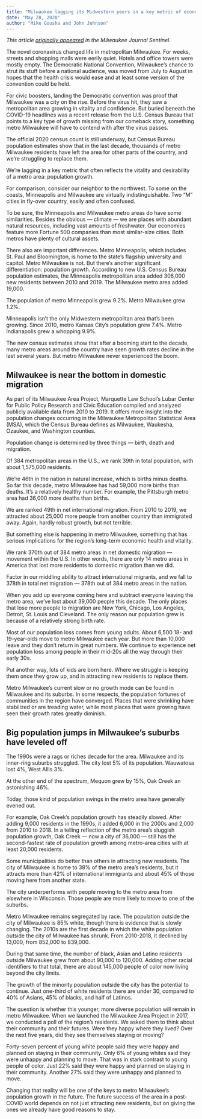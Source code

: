 ```yaml
---
title: "Milwaukee lagging its Midwestern peers in a key metric of economic vitality: population growth"
date: "May 28, 2020"
author: "Mike Gousha and John Johnson"
---
```


*This article [originally appeared](https://www.jsonline.com/story/news/solutions/2020/05/28/milwaukee-lags-midwestern-cities-key-metric-population-growth/5262045002/) in the Milwaukee Journal Sentinel.*

The novel coronavirus changed life in metropolitan Milwaukee. For weeks, streets and shopping malls were eerily quiet. Hotels and office towers were mostly empty. The Democratic National Convention, Milwaukee’s chance to strut its stuff before a national audience, was moved from July to August in hopes that the health crisis would ease and at least some version of the convention could be held.

For civic boosters, landing the Democratic convention was proof that Milwaukee was a city on the rise. Before the virus hit, they saw a metropolitan area growing in vitality and confidence. But buried beneath the COVID-19 headlines was a recent release from the U.S. Census Bureau that points to a key type of growth missing from our comeback story, something metro Milwaukee will have to contend with after the virus passes.

The official 2020 census count is still underway, but Census Bureau population estimates show that in the last decade, thousands of metro Milwaukee residents have left the area for other parts of the country, and we’re struggling to replace them.

We’re lagging in a key metric that often reflects the vitality and desirability of a metro area: population growth.

For comparison, consider our neighbor to the northwest. To some on the coasts, Minneapolis and Milwaukee are virtually indistinguishable. Two “M” cities in fly-over country, easily and often confused.

To be sure, the Minneapolis and Milwaukee metro areas do have some similarities. Besides the obvious — climate — we are places with abundant natural resources, including vast amounts of freshwater. Our economies feature more Fortune 500 companies than most similar-size cities. Both metros have plenty of cultural assets.

There also are important differences. Metro Minneapolis, which includes St. Paul and Bloomington, is home to the state’s flagship university and capitol. Metro Milwaukee is not. But there’s another significant differentiation: population growth. According to new U.S. Census Bureau population estimates, the Minneapolis metropolitan area added 306,000 new residents between 2010 and 2019. The Milwaukee metro area added 19,000.

The population of metro Minneapolis grew 9.2%. Metro Milwaukee grew 1.2%.

Minneapolis isn’t the only Midwestern metropolitan area that’s been growing.  Since 2010, metro Kansas City’s population grew 7.4%. Metro Indianapolis grew a whopping 9.9%. 

The new census estimates show that after a booming start to the decade, many metro areas around the country have seen growth rates decline in the last several years. But metro Milwaukee never experienced the boom.

## Milwaukee is near the bottom in domestic migration

As part of its Milwaukee Area Project, Marquette Law School’s Lubar Center for Public Policy Research and Civic Education compiled and analyzed publicly available data from 2010 to 2019.  It offers more insight into the population changes occurring in the Milwaukee Metropolitan Statistical Area (MSA), which the Census Bureau defines as Milwaukee, Waukesha, Ozaukee, and Washington counties.

Population change is determined by three things — birth, death and migration.

Of 384 metropolitan areas in the U.S., we rank 39th in total population, with about 1,575,000 residents.

We’re 46th in the nation in natural increase, which is births minus deaths. So far this decade, metro Milwaukee has had 59,000 more births than deaths. It’s a relatively healthy number. For example, the Pittsburgh metro area had 36,000 more deaths than births.

We are ranked 49th in net international migration. From 2010 to 2019, we attracted about 25,000 more people from another country than immigrated away. Again, hardly robust growth, but not terrible.

But something else is happening in metro Milwaukee, something that has serious implications for the region’s long-term economic health and vitality.

We rank 370th out of 384 metro areas in net domestic migration — movement within the U.S. In other words, there are only 14 metro areas in America that lost more residents to domestic migration than we did. 

Factor in our middling ability to attract international migrants, and we fall to 378th in total net migration — 378th out of 384 metro areas in the nation.

When you add up everyone coming here and subtract everyone leaving the metro area, we’ve lost about 39,000 people this decade. The only places that lose more people to migration are New York, Chicago, Los Angeles, Detroit, St. Louis and Cleveland. The only reason our population grew is because of a relatively strong birth rate. 

Most of our population loss comes from young adults. About 6,500 18- and 19-year-olds move to metro Milwaukee each year. But more than 10,000 leave and they don’t return in great numbers. We continue to experience net population loss among people in their mid-20s all the way through their early 30s.

Put another way, lots of kids are born here. Where we struggle is keeping them once they grow up, and in attracting new residents to replace them.

Metro Milwaukee’s current slow or no growth mode can be found in Milwaukee and its suburbs. In some respects, the population fortunes of communities in the region have converged. Places that were shrinking have stabilized or are treading water, while most places that were growing have seen their growth rates greatly diminish.

## Big population jumps in Milwaukee's suburbs have leveled off

The 1990s were a rags or riches decade for the area. Milwaukee and its inner-ring suburbs struggled. The city lost 5% of its population. Wauwatosa lost 4%, West Allis 3%.

At the other end of the spectrum, Mequon grew by 15%, Oak Creek an astonishing 46%.

Today, those kind of population swings in the metro area have generally evened out.

For example, Oak Creek’s population growth has steadily slowed. After adding 9,000 residents in the 1990s, it added 6,000 in the 2000s and 2,000 from 2010 to 2018. In a telling reflection of the metro area’s sluggish population growth, Oak Creek — now a city of 36,000 — still has the second-fastest rate of population growth among metro-area cities with at least 20,000 residents.

Some municipalities do better than others in attracting new residents. The city of Milwaukee is home to 38% of the metro area’s residents, but it attracts more than 42% of international immigrants and about 45% of those moving here from another state.

The city underperforms with people moving to the metro area from elsewhere in Wisconsin.  Those people are more likely to move to one of the suburbs.

Metro Milwaukee remains segregated by race. The population outside the city of Milwaukee is 85% white, though there is evidence that is slowly changing. The 2010s are the first decade in which the white population outside the city of Milwaukee has shrunk. From 2010-2018, it declined by 13,000, from 852,000 to 839,000.

During that same time, the number of black, Asian and Latino residents outside Milwaukee grew from about 90,000 to 120,000. Adding other racial identifiers to that total, there are about 145,000 people of color now living beyond the city limits.

The growth of the minority population outside the city has the potential to continue. Just one-third of white residents there are under 30, compared to 40% of Asians, 45% of blacks, and half of Latinos.

The question is whether this younger, more diverse population will remain in metro Milwaukee. When we launched the Milwaukee Area Project in 2017, we conducted a poll of the region’s residents.  We asked them to think about their community and their futures. Were they happy where they lived? Over the next five years, did they see themselves staying or moving?

Forty-seven percent of young white people said they were happy and planned on staying in their community. Only 6% of young whites said they were unhappy and planning to move. That was in stark contrast to young people of color. Just 22% said they were happy and planned on staying in their community. Another 27% said they were unhappy and planned to move.

Changing that reality will be one of the keys to metro Milwaukee’s population growth in the future.  The future success of the area in a post-COVID world depends on not just attracting new residents, but on giving the ones we already have good reasons to stay. 
